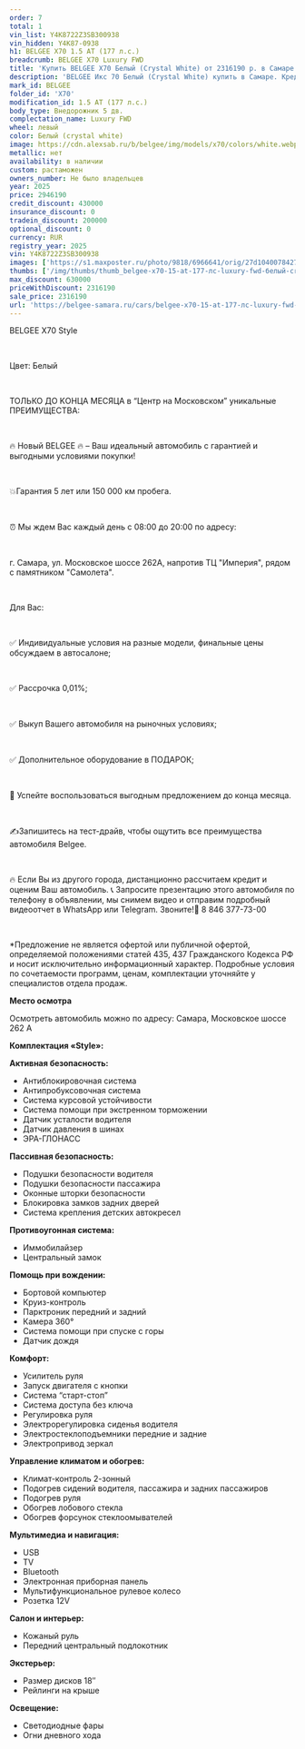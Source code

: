 ```yaml
---
order: 7
total: 1
vin_list: Y4K8722Z3SB300938
vin_hidden: Y4K87-0938
h1: BELGEE X70 1.5 AT (177 л.с.)
breadcrumb: BELGEE X70 Luxury FWD
title: 'Купить BELGEE X70 Белый (Crystal White) от 2316190 р. в Самаре. Цены и комплектации на новые авто в автосалоне официального дилера BELGEE'
description: 'BELGEE Икс 70 Белый (Crystal White) купить в Самаре. Кредит от 0,01%, авторассрочка, скидки на все автомобили от розничной цены. Гарантия 3 года или 100 000 км. Звонить по тел.: +7 (846) 377-73-00'
mark_id: BELGEE
folder_id: 'X70'
modification_id: 1.5 AT (177 л.с.)
body_type: Внедорожник 5 дв.
complectation_name: Luxury FWD
wheel: левый
color: Белый (crystal white)
image: https://cdn.alexsab.ru/b/belgee/img/models/x70/colors/white.webp
metallic: нет
availability: в наличии
custom: растаможен
owners_number: Не было владельцев
year: 2025
price: 2946190
credit_discount: 430000
insurance_discount: 0
tradein_discount: 200000
optional_discount: 0
currency: RUR
registry_year: 2025
vin: Y4K8722Z3SB300938
images: ['https://s1.maxposter.ru/photo/9818/6966641/orig/27d1040078427d6c3dd66e871117a3e7.jpg?sid=14', 'https://s1.maxposter.ru/photo/9818/6966641/orig/ade64d502d5d97a980c63425ddb1ee77.jpg?sid=14', 'https://s1.maxposter.ru/photo/9818/6966641/orig/212af42614df0824129704a0060cf758.jpg?sid=14', 'https://s1.maxposter.ru/photo/9818/6966641/orig/ade1eff770e38880b5ef871868ccb9b6.jpg?sid=14', 'https://s1.maxposter.ru/photo/9818/6966641/orig/aade2541907dc31bd94e67ae875c970d.jpg?sid=14', 'https://s1.maxposter.ru/photo/9818/6966641/orig/d565b3431bd610f1f8e37f0ff9c957eb.jpg?sid=14', 'https://s1.maxposter.ru/photo/9818/6966641/orig/0355786ff1c7256539dbd36527e5504d.jpg?sid=14', 'https://s1.maxposter.ru/photo/9818/6966641/orig/80b20af0de8c52d788092185c6fe6ae4.jpg?sid=14', 'https://s1.maxposter.ru/photo/9818/6966641/orig/ceca8f5a7038c4ab25a357fc25393042.jpg?sid=14', 'https://s1.maxposter.ru/photo/9818/6966641/orig/582884d22721cb6ed27f5d273c56627a.jpg?sid=14', 'https://s1.maxposter.ru/photo/9818/6966641/orig/2113370047780b1cb26b1537dc1b1f5d.jpg?sid=14', 'https://s1.maxposter.ru/photo/9818/6966641/orig/8e52a2973120b381701d0614b9294163.jpg?sid=14', 'https://s1.maxposter.ru/photo/9818/6966641/orig/b334c6970acfb2c073d1b0b4aa270add.jpg?sid=14', 'https://s1.maxposter.ru/photo/9818/6966641/orig/7552f069899cc8c15d98712e75b80c70.jpg?sid=14', 'https://s1.maxposter.ru/photo/9818/6966641/orig/3a2ec710de42587ea346aabab9397610.jpg?sid=14', 'https://s1.maxposter.ru/photo/9818/6966641/orig/f2d09e0a1aa1043f82fdabbba3701997.jpg?sid=14', 'https://s1.maxposter.ru/photo/9818/6966641/orig/0a57435e5451e7f65736a5353de761d5.jpg?sid=14', 'https://s1.maxposter.ru/photo/9818/6966641/orig/ed52f9e18c1ebf397d3f9134b1bf69d2.jpg?sid=14', 'https://s1.maxposter.ru/photo/9818/6966641/orig/4e39e439e447057cb3d67107e577e81b.jpg?sid=14', 'https://s1.maxposter.ru/photo/9818/6966641/orig/f3e2956b91a2bba359cec9a3b5db9801.jpg?sid=14', 'https://s1.maxposter.ru/photo/9818/6966641/orig/a6cd869ecc7241355b8e95f8c4de4db6.jpg?sid=14', 'https://s1.maxposter.ru/photo/9818/6966641/orig/22b4ef2ea49e1e963d88809ef721f21e.jpg?sid=14', 'https://s1.maxposter.ru/photo/9818/6966641/orig/c67e48105c8fafaf739116b4d5aef308.jpg?sid=14', 'https://s1.maxposter.ru/photo/9818/6966641/orig/244af540a476be0a682ca38055056d2d.jpg?sid=14', 'https://s1.maxposter.ru/photo/9818/6966641/orig/e1fc893a9fdebae4ece1890c283468b9.jpg?sid=14', 'https://s1.maxposter.ru/photo/9818/6966641/orig/43bcd03cbcb36b85230e4a7439a0d3db.jpg?sid=14', 'https://s1.maxposter.ru/photo/9818/6966641/orig/a6dd44c43dd003ea28abe735305095b8.jpg?sid=14', 'https://s1.maxposter.ru/photo/9818/6966641/orig/6ec7b0ad945a404b10140ecf83d63a50.jpg?sid=14', 'https://s1.maxposter.ru/photo/9818/6966641/orig/4d5ef2d3934bbb09d9847b09e928541b.jpg?sid=14', 'https://s1.maxposter.ru/photo/9818/6966641/orig/1d0bd29fef621f6fbba896218224b335.jpg?sid=14']
thumbs: ['/img/thumbs/thumb_belgee-x70-15-at-177-лс-luxury-fwd-белый-crystal-white-2025_7a3e7_0.webp', '/img/thumbs/thumb_belgee-x70-15-at-177-лс-luxury-fwd-белый-crystal-white-2025_1ee77_1.webp', '/img/thumbs/thumb_belgee-x70-15-at-177-лс-luxury-fwd-белый-crystal-white-2025_cf758_2.webp', '/img/thumbs/thumb_belgee-x70-15-at-177-лс-luxury-fwd-белый-crystal-white-2025_cb9b6_3.webp', '/img/thumbs/thumb_belgee-x70-15-at-177-лс-luxury-fwd-белый-crystal-white-2025_c970d_4.webp']
max_discount: 630000
priceWithDiscount: 2316190
sale_price: 2316190
url: 'https://belgee-samara.ru/cars/belgee-x70-15-at-177-лс-luxury-fwd-белый-crystal-white-2025/'
---
```

<p>
 <p>
  ВЕLGEЕ X70 Style
  <br/>
 </p>
 <br/>
 <p>
  Цвет: Белый
  <br/>
 </p>
 <br/>
 <p>
  TOЛЬКО ДО KОНЦA MЕСЯЦА в “Центр на Московском” уникальныe ПPЕИMУЩЕСТВА:
  <br/>
 </p>
 <br/>
 <p>
  🔥 Новый ВЕLGЕЕ  🔥 – Ваш идеальный автомобиль с гарантией и выгодными условиями покупки!
  <br/>
 </p>
 <br/>
 <p>
  💥Гарантия 5 лет или 150 000 км пробега.
  <br/>
 </p>
 <br/>
 <p>
  ⏰ Мы ждем Вас каждый день с 08:00 до 20:00 по адресу:
  <br/>
 </p>
 <br/>
 <p>
  г. Самара, ул. Московское шоссе 262А, напротив ТЦ "Империя", рядом с памятником "Самолета".
  <br/>
 </p>
 <br/>
 <p>
  Для Вас:
  <br/>
 </p>
 <br/>
 <p>
  ✅ Индивидуальные условия на разные модели, финальные цены обсуждаем в автосалоне;
  <br/>
 </p>
 <br/>
 <p>
  ✅ Рассрочка 0,01%;
  <br/>
 </p>
 <br/>
 <p>
  ✅ Выкуп Вашего автомобиля на рыночных условиях;
  <br/>
 </p>
 <br/>
 <p>
  ✅ Дополнительное оборудование в ПОДАРОК;
  <br/>
 </p>
 <br/>
 <p>
  📆 Успейте воспользоваться выгодным предложением до конца месяца.
  <br/>
 </p>
 <br/>
 <p>
  ✍️Запишитесь на тест-драйв, чтобы ощутить все преимущества автомобиля Веlgее.
  <br/>
 </p>
 <br/>
 <p>
  🔥 Если Вы из другого города, дистанционно рассчитаем кредит и оценим Ваш автомобиль. 📞 Запросите презентацию этого автомобиля по телефону в объявлении, мы снимем видео и отправим подробный видеоотчет в WhаtsАрр или Теlеgrаm. Звоните!📲 8 846 377-73-00
  <br/>
 </p>
 <br/>
 <p>
  *Предложение не является офертой или публичной офертой, определяемой положениями статей 435, 437 Гражданского Кодекса РФ и носит исключительно информационный характер. Подробные условия по сочетаемости программ, ценам, комплектации уточняйте у специалистов отдела продаж.
 </p>
 <p>
  <strong>
   Место осмотра
  </strong>
 </p>
 <p>
  Осмотреть автомобиль можно по адресу: Самара, Московское шоссе 262 А
 </p>
 <p>
  <strong>
   Комплектация «Style»:
  </strong>
 </p>
 <p>
  <strong>
   Активная безопасность:
  </strong>
 </p>
 <ul>
  <li>
   Антиблокировочная система
  </li>
  <li>
   Антипробуксовочная система
  </li>
  <li>
   Система курсовой устойчивости
  </li>
  <li>
   Система помощи при экстренном торможении
  </li>
  <li>
   Датчик усталости водителя
  </li>
  <li>
   Датчик давления в шинах
  </li>
  <li>
   ЭРА-ГЛОНАСС
  </li>
 </ul>
 <p>
  <strong>
   Пассивная безопасность:
  </strong>
 </p>
 <ul>
  <li>
   Подушки безопасности водителя
  </li>
  <li>
   Подушки безопасности пассажира
  </li>
  <li>
   Оконные шторки безопасности
  </li>
  <li>
   Блокировка замков задних дверей
  </li>
  <li>
   Система крепления детских автокресел
  </li>
 </ul>
 <p>
  <strong>
   Противоугонная система:
  </strong>
 </p>
 <ul>
  <li>
   Иммобилайзер
  </li>
  <li>
   Центральный замок
  </li>
 </ul>
 <p>
  <strong>
   Помощь при вождении:
  </strong>
 </p>
 <ul>
  <li>
   Бортовой компьютер
  </li>
  <li>
   Круиз-контроль
  </li>
  <li>
   Парктроник передний и задний
  </li>
  <li>
   Камера 360°
  </li>
  <li>
   Система помощи при спуске с горы
  </li>
  <li>
   Датчик дождя
  </li>
 </ul>
 <p>
  <strong>
   Комфорт:
  </strong>
 </p>
 <ul>
  <li>
   Усилитель руля
  </li>
  <li>
   Запуск двигателя с кнопки
  </li>
  <li>
   Система “старт-стоп”
  </li>
  <li>
   Система доступа без ключа
  </li>
  <li>
   Регулировка руля
  </li>
  <li>
   Электрорегулировка сиденья водителя
  </li>
  <li>
   Электростеклоподъемники передние и задние
  </li>
  <li>
   Электропривод зеркал
  </li>
 </ul>
 <p>
  <strong>
   Управление климатом и обогрев:
  </strong>
 </p>
 <ul>
  <li>
   Климат-контроль 2-зонный
  </li>
  <li>
   Подогрев сидений водителя, пассажира и задних пассажиров
  </li>
  <li>
   Подогрев руля
  </li>
  <li>
   Обогрев лобового стекла
  </li>
  <li>
   Обогрев форсунок стеклоомывателей
  </li>
 </ul>
 <p>
  <strong>
   Мультимедиа и навигация:
  </strong>
 </p>
 <ul>
  <li>
   USB
  </li>
  <li>
   TV
  </li>
  <li>
   Bluetooth
  </li>
  <li>
   Электронная приборная панель
  </li>
  <li>
   Мультифункциональное рулевое колесо
  </li>
  <li>
   Розетка 12V
  </li>
 </ul>
 <p>
  <strong>
   Салон и интерьер:
  </strong>
 </p>
 <ul>
  <li>
   Кожаный руль
  </li>
  <li>
   Передний центральный подлокотник
  </li>
 </ul>
 <p>
  <strong>
   Экстерьер:
  </strong>
 </p>
 <ul>
  <li>
   Размер дисков 18″
  </li>
  <li>
   Рейлинги на крыше
  </li>
 </ul>
 <p>
  <strong>
   Освещение:
  </strong>
 </p>
 <ul>
  <li>
   Светодиодные фары
  </li>
  <li>
   Огни дневного хода
  </li>
 </ul>
</p>
